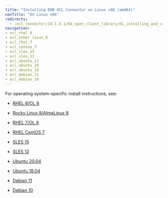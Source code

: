 ```yaml
---
title: "Installing EDB OCL Connector on Linux x86 (amd64)"
navTitle: "On Linux x86"
redirects:
  - /ocl_connector/14.1.0.1/04_open_client_library/01_installing_and_configuring_the_ocl_connector/install_on_linux_using_edb_repo/x86_amd64/
navigation:
- ocl_rhel_8
- ocl_other_linux_8
- ocl_rhel_7
- ocl_centos_7
- ocl_sles_15
- ocl_sles_12
- ocl_ubuntu_22
- ocl_ubuntu_20
- ocl_ubuntu_18
- ocl_debian_11
- ocl_debian_10
---
```


For operating system-specific install instructions, see:
  
  - [RHEL 8/OL 8](ocl_rhel_8)

  - [Rocky Linux 8/AlmaLinux 8](ocl_other_linux_8)
  - [RHEL 7/OL 8](ocl_rhel_7)
  - [RHEL CentOS 7](ocl_centos_7)
  - [SLES 15](ocl_sles_15)
  - [SLES 12](ocl_sles_12)
  - [Ubuntu 20.04](ocl_ubuntu_20)
  - [Ubuntu 18.04](ocl_ubuntu_18)
  - [Debian 11](ocl_debian_11)
  - [Debian 10](ocl_debian_10)


